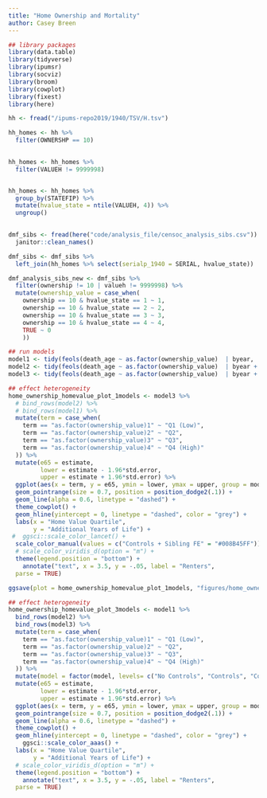 ```yaml
---
title: "Home Ownership and Mortality"
author: Casey Breen
---
```


```r
## library packages
library(data.table)
library(tidyverse)
library(ipumsr)
library(socviz)
library(broom)
library(cowplot)
library(fixest)
library(here)
```

```r
hh <- fread("/ipums-repo2019/1940/TSV/H.tsv")

hh_homes <- hh %>% 
  filter(OWNERSHP == 10)
 

hh_homes <- hh_homes %>% 
  filter(VALUEH != 9999998)


hh_homes <- hh_homes %>% 
  group_by(STATEFIP) %>% 
  mutate(hvalue_state = ntile(VALUEH, 4)) %>% 
  ungroup()
  
```



```r
dmf_sibs <- fread(here("code/analysis_file/censoc_analysis_sibs.csv")) %>% 
  janitor::clean_names()
```


```r
dmf_sibs <- dmf_sibs %>% 
  left_join(hh_homes %>% select(serialp_1940 = SERIAL, hvalue_state))


```


```r
dmf_analysis_sibs_new <- dmf_sibs %>% 
  filter(ownership != 10 | valueh != 9999998) %>% 
  mutate(ownership_value = case_when(
    ownership == 10 & hvalue_state == 1 ~ 1,
    ownership == 10 & hvalue_state == 2 ~ 2,
    ownership == 10 & hvalue_state == 3 ~ 3,
    ownership == 10 & hvalue_state == 4 ~ 4,
    TRUE ~ 0
    ))

## run models 
model1 <- tidy(feols(death_age ~ as.factor(ownership_value)  | byear,  data = dmf_analysis_sibs_new)) %>% mutate(model = "No Controls")
model2 <- tidy(feols(death_age ~ as.factor(ownership_value)  | byear + educ_yrs + urban + occ + race + marst + statefip,  data = dmf_analysis_sibs_new)) %>% mutate(model = "Controls")
model3 <- tidy(feols(death_age ~ as.factor(ownership_value)  | byear + educ_yrs + urban + occ + race + marst + statefip + serialp_1920,  data = dmf_analysis_sibs_new)) %>% mutate(model = "Controls + Sibling FE")

## effect heterogeneity 
home_ownership_homevalue_plot_1models <- model3 %>% 
  # bind_rows(model2) %>% 
  # bind_rows(model1) %>% 
  mutate(term = case_when(
    term == "as.factor(ownership_value)1" ~ "Q1 (Low)",
    term == "as.factor(ownership_value)2" ~ "Q2",
    term == "as.factor(ownership_value)3" ~ "Q3",
    term == "as.factor(ownership_value)4" ~ "Q4 (High)"
  )) %>% 
  mutate(e65 = estimate,
         lower = estimate - 1.96*std.error,
         upper = estimate + 1.96*std.error) %>% 
  ggplot(aes(x = term, y = e65, ymin = lower, ymax = upper, group = model, color = model, shape = model)) + 
  geom_pointrange(size = 0.7, position = position_dodge2(.1)) + 
  geom_line(alpha = 0.6, linetype = "dashed") + 
  theme_cowplot() + 
  geom_hline(yintercept = 0, linetype = "dashed", color = "grey") + 
  labs(x = "Home Value Quartile",
       y = "Additional Years of Life") + 
 #  ggsci::scale_color_lancet() + 
  scale_color_manual(values = c("Controls + Sibling FE" = "#008B45FF")) + 
  # scale_color_viridis_d(option = "m") + 
  theme(legend.position = "bottom") + 
    annotate("text", x = 3.5, y = -.05, label = "Renters",
  parse = TRUE)

ggsave(plot = home_ownership_homevalue_plot_1models, "figures/home_ownership_homevalue_plot_1models.png", width = 6, height = 4)

## effect heterogeneity 
home_ownership_homevalue_plot_3models <- model1 %>% 
  bind_rows(model2) %>% 
  bind_rows(model3) %>% 
  mutate(term = case_when(
    term == "as.factor(ownership_value)1" ~ "Q1 (Low)",
    term == "as.factor(ownership_value)2" ~ "Q2",
    term == "as.factor(ownership_value)3" ~ "Q3",
    term == "as.factor(ownership_value)4" ~ "Q4 (High)"
  )) %>% 
  mutate(model = factor(model, levels= c("No Controls", "Controls", "Controls + Sibling FE"))) %>% 
  mutate(e65 = estimate,
         lower = estimate - 1.96*std.error,
         upper = estimate + 1.96*std.error) %>% 
  ggplot(aes(x = term, y = e65, ymin = lower, ymax = upper, group = model, color = model, shape = model)) + 
  geom_pointrange(size = 0.7, position = position_dodge2(.1)) + 
  geom_line(alpha = 0.6, linetype = "dashed") + 
  theme_cowplot() + 
  geom_hline(yintercept = 0, linetype = "dashed", color = "grey") + 
    ggsci::scale_color_aaas() + 
  labs(x = "Home Value Quartile",
       y = "Additional Years of Life") + 
  # scale_color_viridis_d(option = "m") + 
  theme(legend.position = "bottom") + 
    annotate("text", x = 3.5, y = -.05, label = "Renters",
  parse = TRUE)
```

